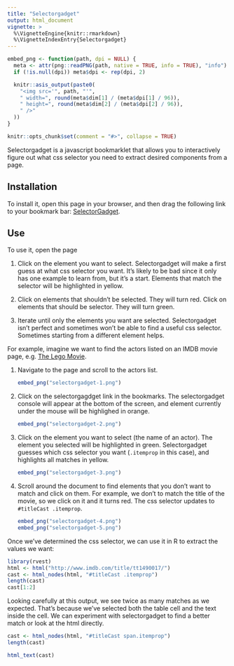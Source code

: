 ```yaml
---
title: "Selectorgadget"
output: html_document
vignette: >
  %\VignetteEngine{knitr::rmarkdown}
  %\VignetteIndexEntry{Selectorgadget}
---
```


```r
embed_png <- function(path, dpi = NULL) {
  meta <- attr(png::readPNG(path, native = TRUE, info = TRUE), "info")
  if (!is.null(dpi)) meta$dpi <- rep(dpi, 2)

  knitr::asis_output(paste0(
    "<img src='", path, "'",
    " width=", round(meta$dim[1] / (meta$dpi[1] / 96)),
    " height=", round(meta$dim[2] / (meta$dpi[2] / 96)),
    " />"
  ))
}

knitr::opts_chunk$set(comment = "#>", collapse = TRUE)
```

Selectorgadget is a javascript bookmarklet that allows you to interactively figure out what css selector you need to extract desired components from a page. 

## Installation

To install it, open this page in your browser, and then drag the following link to your bookmark bar: <a href="javascript:(function(){var%20s=document.createElement('div');s.innerHTML='Loading...';s.style.color='black';s.style.padding='20px';s.style.position='fixed';s.style.zIndex='9999';s.style.fontSize='3.0em';s.style.border='2px%20solid%20black';s.style.right='40px';s.style.top='40px';s.setAttribute('class','selector_gadget_loading');s.style.background='white';document.body.appendChild(s);s=document.createElement('script');s.setAttribute('type','text/javascript');s.setAttribute('src','https://dv0akt2986vzh.cloudfront.net/unstable/lib/selectorgadget.js');document.body.appendChild(s);})();">SelectorGadget</a>.

## Use

To use it, open the page 

1. Click on the element you want to select. Selectorgadget will make a first
   guess at what css selector you want. It's likely to be bad since it only
   has one example to learn from, but it's a start. Elements that match the
   selector will be highlighted in yellow.

2. Click on elements that shouldn't be selected. They will turn red.
   Click on elements that should be selector. They will turn green.

3. Iterate until only the elements you want are selected.  Selectorgadget
   isn't perfect and sometimes won't be able to find a useful css selector. 
   Sometimes starting from a different element helps.

For example, imagine we want to find the actors listed on an IMDB movie page, e.g. [The Lego Movie](http://www.imdb.com/title/tt1490017/).

1.  Navigate to the page and scroll to the actors list.

    ```r
    embed_png("selectorgadget-1.png")
    ```

2. Click on the selectorgagdget link in the bookmarks. The selectorgadget
   console will appear at the bottom of the screen, and element currently
   under the mouse will be highlighed in orange.
   
    ```r
    embed_png("selectorgadget-2.png")
    ```

3.  Click on the element you want to select (the name of an actor). The 
    element you selected will be highlighted in green. Selectorgadget guesses
    which css selector you want (`.itemprop` in this case), and highlights
    all matches in yellow.

    ```r
    embed_png("selectorgadget-3.png")
    ```

4.  Scroll around the document to find elements that you don't want to match 
    and click on them. For example, we don't to match the title of the movie,
    so we click on it and it turns red. The css selector updates to 
    `#titleCast .itemprop`.

    ```r
    embed_png("selectorgadget-4.png")
    embed_png("selectorgadget-5.png")
    ```

Once we've determined the css selector, we can use it in R to extract the values we want:

```r
library(rvest)
html <- html("http://www.imdb.com/title/tt1490017/")
cast <- html_nodes(html, "#titleCast .itemprop")
length(cast)
cast[1:2]
```

Looking carefully at this output, we see twice as many matches as we expected. That's because we've selected both the table cell and the text inside the cell. We can experiment with selectorgadget to find a better match or look at the html directly.

```r
cast <- html_nodes(html, "#titleCast span.itemprop")
length(cast)

html_text(cast)
```

